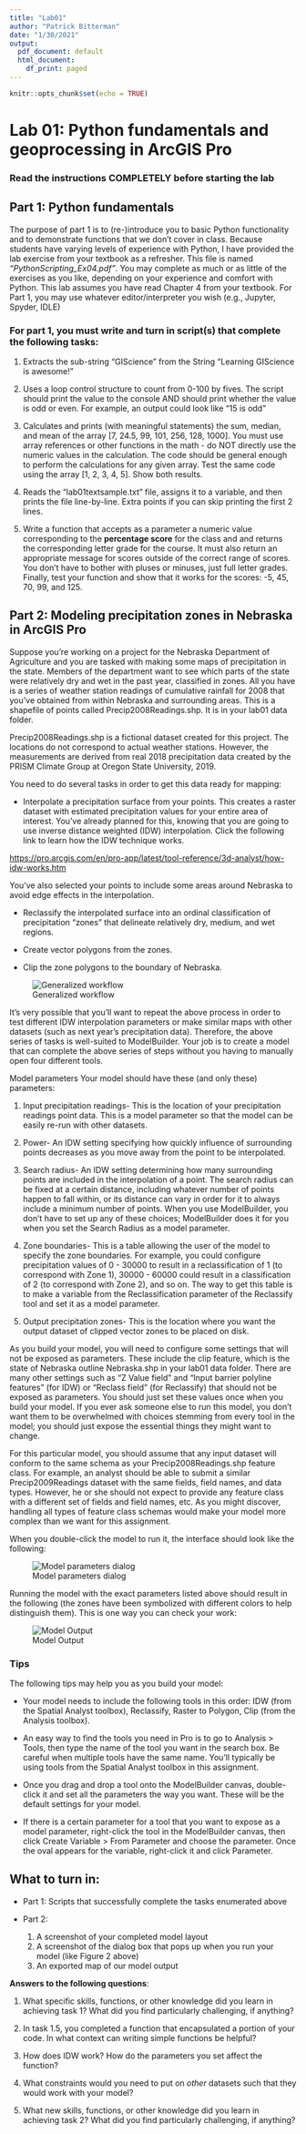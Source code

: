 ```yaml
---
title: "Lab01"
author: "Patrick Bitterman"
date: "1/30/2021"
output:
  pdf_document: default
  html_document:
    df_print: paged
---
```


```r
knitr::opts_chunk$set(echo = TRUE)
```

# Lab 01: Python fundamentals and geoprocessing in ArcGIS Pro

### Read the instructions COMPLETELY before starting the lab

## Part 1: Python fundamentals

The purpose of part 1 is to (re-)introduce you to basic Python functionality and to demonstrate functions that we don't cover in class. Because students have varying levels of experience with Python, I have provided the lab exercise from your textbook as a refresher. This file is named *"PythonScripting_Ex04.pdf"*. You may complete as much or as little of the exercises as you like, depending on your experience and comfort with Python. This lab assumes you have read Chapter 4 from your textbook. For Part 1, you may use whatever editor/interpreter you wish (e.g., Jupyter, Spyder, IDLE)

### For part 1, you must write and turn in script(s) that complete the following tasks:

1. Extracts the sub-string "GIScience" from the String "Learning GIScience is awesome!"

2. Uses a loop control structure to count from 0-100 by fives. The script should print the value to the console AND should print whether the value is odd or even. For example, an output could look like "15 is odd"

3. Calculates and prints (with meaningful statements) the sum, median, and mean of the array [7, 24.5, 99, 101, 256, 128, 1000]. You must use array references or other functions in the math - do NOT directly use the numeric values in the calculation. The code should be general enough to perform the calculations for any given array. Test the same code using the array [1, 2, 3, 4, 5]. Show both results.

4. Reads the "lab01textsample.txt" file, assigns it to a variable, and then prints the file line-by-line. Extra points if you can skip printing the first 2 lines.

5. Write a function that accepts as a parameter a numeric value corresponding to the **percentage score** for the class and and returns the corresponding letter grade for the course. It must also return an appropriate message for scores outside of the correct range of scores. You don't have to bother with pluses or minuses, just full letter grades. Finally, test your function and show that it works for the scores: -5, 45, 70, 99, and 125.

\newpage

## Part 2: Modeling precipitation zones in Nebraska in ArcGIS Pro

Suppose you're working on a project for the Nebraska Department of Agriculture and you are tasked with making some maps of precipitation in the state. Members of the department want to see which parts of the state were relatively dry and wet in the past year, classified in zones. All you have is a series of weather station readings of cumulative rainfall for 2008 that you've obtained from within Nebraska and surrounding areas. This is a shapefile of points called Precip2008Readings.shp. It is in your lab01 data folder.

Precip2008Readings.shp is a fictional dataset created for this project. The locations do not correspond to actual weather stations. However, the measurements are derived from real 2018 precipitation data created by the PRISM Climate Group at Oregon State University, 2019.

You need to do several tasks in order to get this data ready for mapping:

- Interpolate a precipitation surface from your points. This creates a raster dataset with estimated precipitation values for your entire area of interest. You've already planned for this, knowing that you are going to use inverse distance weighted (IDW) interpolation. Click the following link to learn how the IDW technique works.

[https://pro.arcgis.com/en/pro-app/latest/tool-reference/3d-analyst/how-idw-works.htm](https://pro.arcgis.com/en/pro-app/latest/tool-reference/3d-analyst/how-idw-works.htm)

You've also selected your points to include some areas around Nebraska to avoid edge effects in the interpolation.

- Reclassify the interpolated surface into an ordinal classification of precipitation "zones" that delineate relatively dry, medium, and wet regions.

- Create vector polygons from the zones.

- Clip the zone polygons to the boundary of Nebraska.


![Generalized workflow](./labs/images/project1_model_workflow.png)

It's very possible that you'll want to repeat the above process in order to test different IDW interpolation parameters or make similar maps with other datasets (such as next year's precipitation data). Therefore, the above series of tasks is well-suited to ModelBuilder. Your job is to create a model that can complete the above series of steps without you having to manually open four different tools.


Model parameters
Your model should have these (and only these) parameters:

1. Input precipitation readings- This is the location of your precipitation readings point data. This is a model parameter so that the model can be easily re-run with other datasets.

2. Power- An IDW setting specifying how quickly influence of surrounding points decreases as you move away from the point to be interpolated.

3. Search radius- An IDW setting determining how many surrounding points are included in the interpolation of a point. The search radius can be fixed at a certain distance, including whatever number of points happen to fall within, or its distance can vary in order for it to always include a minimum number of points. When you use ModelBuilder, you don't have to set up any of these choices; ModelBuilder does it for you when you set the Search Radius as a model parameter.

4. Zone boundaries- This is a table allowing the user of the model to specify the zone boundaries. For example, you could configure precipitation values of 0 - 30000 to result in a reclassification of 1 (to correspond with Zone 1), 30000 - 60000 could result in a classification of 2 (to correspond with Zone 2), and so on. The way to get this table is to make a variable from the Reclassification parameter of the Reclassify tool and set it as a model parameter.

5. Output precipitation zones- This is the location where you want the output dataset of clipped vector zones to be placed on disk.

As you build your model, you will need to configure some settings that will not be exposed as parameters. These include the clip feature, which is the state of Nebraska outline Nebraska.shp in your lab01 data folder. There are many other settings such as "Z Value field" and "Input barrier polyline features" (for IDW) or "Reclass field" (for Reclassify) that should not be exposed as parameters. You should just set these values once when you build your model. If you ever ask someone else to run this model, you don't want them to be overwhelmed with choices stemming from every tool in the model; you should just expose the essential things they might want to change.

For this particular model, you should assume that any input dataset will conform to the same schema as your Precip2008Readings.shp feature class. For example, an analyst should be able to submit a similar Precip2009Readings dataset with the same fields, field names, and data types. However, he or she should not expect to provide any feature class with a different set of fields and field names, etc. As you might discover, handling all types of feature class schemas would make your model more complex than we want for this assignment.

When you double-click the model to run it, the interface should look like the following:

![Model parameters dialog](./labs/images/create_precip_zones_ui_pro_0.png)

Running the model with the exact parameters listed above should result in the following (the zones have been symbolized with different colors to help distinguish them). This is one way you can check your work:

![Model Output](./labs/images/project1_model_output.png)

### Tips

The following tips may help you as you build your model:

- Your model needs to include the following tools in this order: IDW (from the Spatial Analyst toolbox), Reclassify, Raster to Polygon, Clip (from the Analysis toolbox).

- An easy way to find the tools you need in Pro is to go to Analysis > Tools, then type the name of the tool you want in the search box. Be careful when multiple tools have the same name. You'll typically be using tools from the Spatial Analyst toolbox in this assignment.

- Once you drag and drop a tool onto the ModelBuilder canvas, double-click it and set all the parameters the way you want. These will be the default settings for your model.

- If there is a certain parameter for a tool that you want to expose as a model parameter, right-click the tool in the ModelBuilder canvas, then click Create Variable > From Parameter and choose the parameter. Once the oval appears for the variable, right-click it and click Parameter.

\newpage
## What to turn in:

- Part 1: Scripts that successfully complete the tasks enumerated above

- Part 2: 
  1. A screenshot of your completed model layout
  2. A screenshot of the dialog box that pops up when you run your model (like Figure 2 above)
  3. An exported map of our model output
  
**Answers to the following questions**:

1. What specific skills, functions, or other knowledge did you learn in achieving task 1? What did you find particularly challenging, if anything?

2. In task 1.5, you completed a function that encapsulated a portion of your code. In what context can writing simple functions be helpful?

3. How does IDW work? How do the parameters you set affect the function?

4. What constraints would you need to put on *other* datasets such that they would work with your model?

5. What new skills, functions, or other knowledge did you learn in achieving task 2? What did you find particularly challenging, if anything?



